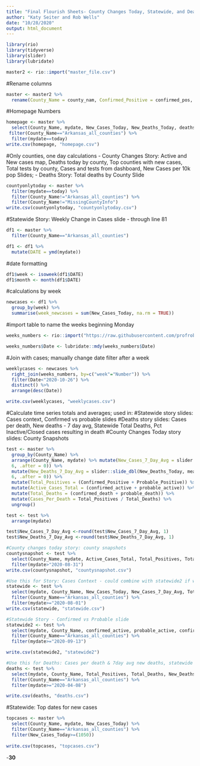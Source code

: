```yaml
---
title: "Final Flourish Sheets- County Changes Today, Statewide, and Deaths Stories"
author: "Katy Seiter and Rob Wells"
date: "10/28/2020"
output: html_document
---
```


```r
library(rio)
library(tidyverse)
library(slider)
library(lubridate)
```

```r
master2 <- rio::import("master_file.csv")

```

#Rename columns
```r
master <- master2 %>%
  rename(County_Name = county_nam, Confirmed_Positive = confirmed_pos, Probable_Positive =probable_pos, Confirmed_Negative = confirmed_neg, Probable_Negative = probable_neg, Confirmed_Recoveries = confirmed_recov, Probable_Recoveries = probable_recov, PCR_Positive_Test = pcr_pos_test, PCR_Negative_Tests = pcr_neg_test, Total_Positive_Test = total_pos_test, Total_Negative_Test = total_neg_test)

```
#Homepage Numbers
```r
homepage <- master %>% 
  select(County_Name, mydate, New_Cases_Today, New_Deaths_Today, deaths, active_cases) %>% 
 filter(County_Name=="Arkansas_all_counties") %>% 
  filter(mydate==today)
write.csv(homepage, "homepage.csv")
```

#Only counties, one day calculations - County Changes Story: Active and New cases map, Deaths today by county, Top counties with new cases, Total tests by county, Cases and tests from dashboard, New Cases per 10k pop Slides; - Deaths Story: Total deaths by County Slide
```r
countyonlytoday <- master %>% 
  filter(mydate==today) %>% 
  filter(County_Name!="Arkansas_all_counties") %>% 
  filter(County_Name!="MissingCountyInfo")
write.csv(countyonlytoday, "countyonlytoday.csv")
```

#Statewide Story: Weekly Change in Cases slide - through line 81
```r
df1 <- master %>% 
  filter(County_Name=="Arkansas_all_counties")

df1 <- df1 %>%
  mutate(DATE = ymd(mydate))
```

#date formatting
```r
df1$week <- isoweek(df1$DATE)
df1$month <- month(df1$DATE)
```

#calculations by week
```r
newcases <- df1 %>%
  group_by(week) %>%
  summarise(week_newcases = sum(New_Cases_Today, na.rm = TRUE))
```

#import table to name the weeks beginning Monday
```r
weeks_numbers <- rio::import("https://raw.githubusercontent.com/profrobwells/CovidFall2020/master/weeks_numbers.csv")

weeks_numbers$Date <- lubridate::mdy(weeks_numbers$Date)
```

#Join with cases; manually change date filter after a week
```r
weeklycases <- newcases %>% 
  right_join(weeks_numbers, by=c("week"="Number")) %>% 
  filter(Date<"2020-10-26") %>% 
  distinct() %>% 
  arrange(desc(Date))

write.csv(weeklycases, "weeklycases.csv")
```

#Calculate time series totals and averages; used in:
#Statewide story slides: Cases context, Confirmed vs probable slides
#Deaths story slides: Cases per death, New deaths - 7 day avg, Statewide Total Deaths, Pct Inactive/Closed cases resulting in death
#County Changes Today story slides: County Snapshots
```r
test <- master %>% 
  group_by(County_Name) %>%
  arrange(County_Name, mydate) %>% mutate(New_Cases_7_Day_Avg = slider::slide_dbl(New_Cases_Today, mean, .before =
  6, .after = 0)) %>% 
  mutate(New_Deaths_7_Day_Avg = slider::slide_dbl(New_Deaths_Today, mean, .before =
  6, .after = 0)) %>% 
  mutate(Total_Positives = (Confirmed_Positive + Probable_Positive)) %>% 
  mutate(Active_Cases_Total = (confirmed_active + probable_active)) %>% 
  mutate(Total_Deaths = (confirmed_death + probable_death)) %>% 
  mutate(Cases_Per_Death = Total_Positives / Total_Deaths) %>% 
  ungroup()

test <- test %>% 
  arrange(mydate)

test$New_Cases_7_Day_Avg <-round(test$New_Cases_7_Day_Avg, 1)
test$New_Deaths_7_Day_Avg <-round(test$New_Deaths_7_Day_Avg, 1)

#County changes today story: county snapshots 
countysnapshot <- test %>%
  select(County_Name, mydate, Active_Cases_Total, Total_Positives, Total_Deaths, Pct_Positive_Cumulative, New_Cases_Today, Active_Cases_10k_Pop) %>% 
  filter(mydate>"2020-08-31")
write.csv(countysnapshot, "countysnapshot.csv")

#Use this for Story: Cases Context - could combine with statewide2 if we don't go all the way back to Aug. 1
statewide <- test %>% 
  select(mydate, County_Name, New_Cases_Today, New_Cases_7_Day_Avg, Total_Positives, Active_Cases_Total, Total_Deaths, Pct_Deaths_vs_Recoveries) %>% 
  filter(County_Name=="Arkansas_all_counties") %>% 
  filter(mydate>="2020-08-01")
write.csv(statewide, "statewide.csv")

#Statewide Story - Confirmed vs Probable slide
statewide2 <- test %>% 
  select(mydate, County_Name, confirmed_active, probable_active, confirmed_death, probable_death, Confirmed_Positive, Probable_Positive) %>% 
  filter(County_Name=="Arkansas_all_counties") %>% 
  filter(mydate>="2020-09-13")

write.csv(statewide2, "statewide2")

#Use this for Deaths: Cases per death & 7day avg new deaths, statewide total deaths
deaths <- test %>% 
  select(mydate, County_Name, Total_Positives, Total_Deaths, New_Deaths_7_Day_Avg, New_Deaths_Today, Cases_Per_Death) %>% 
  filter(County_Name=="Arkansas_all_counties") %>% 
  filter(mydate>="2020-04-08")

write.csv(deaths, "deaths.csv")
```

#Statewide: Top dates for new cases
```r
topcases <- master %>% 
  select(County_Name, mydate, New_Cases_Today) %>% 
  filter(County_Name=="Arkansas_all_counties") %>% 
  filter(New_Cases_Today>=(1050))
 
write.csv(topcases, "topcases.csv")
```

-**30**

